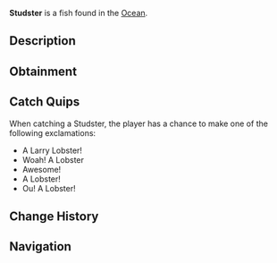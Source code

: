 {{FishInfobox
|image          = Studster.png
|rarity         = Mythical
|sea            = First Sea, Second Sea
|location       = [[Ocean]]
|sublocation    = 
|sources        = Lobster Cage
|radar_location = 
|xp             = 8000
|weather        = Foggy
|time           = Night
|season         = Winter, Spring
|bait           = 
|base_weight    = 65
|base_value     = 13000
|weight_range   = 45
|base_chance    = 5
|base_resil     = 20
}}
'''Studster''' is a {{Rarity|Mythical}} fish found in the [[Ocean]].

== Description ==
{{Description|Lobsters are valuable crustaceans known for their rich, succulent meat. Lobsters are most active in the summer to autumn, and are commonly caught in crab cages during calm clear days.|Bestiary Entry}}

== Obtainment ==
{{Description|Caught in oceans using a lobster cage.|Bestiary Hint}}

== Catch Quips ==
When catching a Studster, the player has a chance to make one of the following exclamations:
* A Larry Lobster!
* Woah! A Lobster
* Awesome!
* A Lobster!
* Ou! A Lobster!

== Change History ==
{{Change History|{{subst:Current Version}}}}

== Navigation ==
{{Fish Navbox|Ocean}}